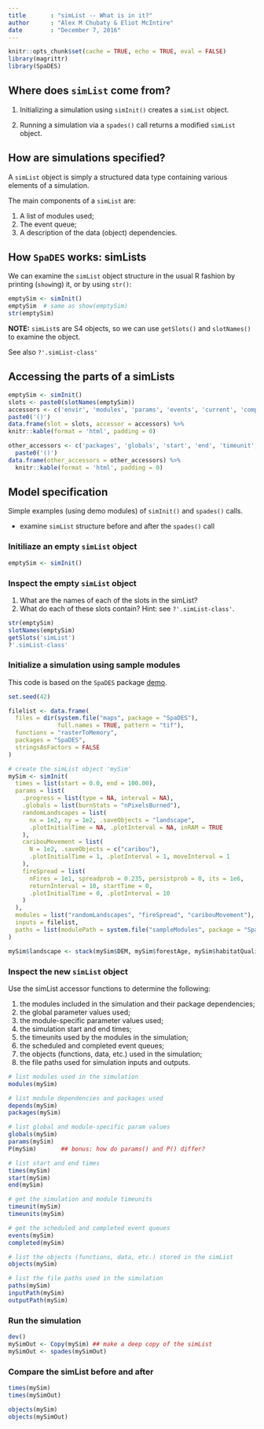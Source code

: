 ```yaml
---
title       : "simList -- What is in it?"
author      : "Alex M Chubaty & Eliot McIntire"
date        : "December 7, 2016"
---
```


```r
knitr::opts_chunk$set(cache = TRUE, echo = TRUE, eval = FALSE)
library(magrittr)
library(SpaDES)
```

## Where does `simList` come from?

1. Initializing a simulation using `simInit()` creates a `simList` object.

2. Running a simulation via a `spades()` call returns a modified `simList` object.

## How are simulations specified?

A `simList` object is simply a structured data type containing various elements of a simulation.

The main components of a `simList` are:

1. A list of modules used;
2. The event queue;
3. A description of the data (object) dependencies.

## How `SpaDES` works: simLists

We can examine the `simList` object structure in the usual R fashion by printing (`show`ing) it, or by using `str()`:

```r
emptySim <- simInit()
emptySim  # same as show(emptySim)
str(emptySim)
```

**NOTE:** `simList`s are S4 objects, so we can use `getSlots()` and `slotNames()` to examine the object.

See also `?'.simList-class'`

## Accessing the parts of a simLists

<div class="columns-2">
```r
emptySim <- simInit()
slots <- paste0(slotNames(emptySim))
accessors <- c('envir', 'modules', 'params', 'events', 'current', 'completed', 'depends', 'times', 'inputs', 'outputs', 'paths') %>% 
paste0('()')
data.frame(slot = slots, accessor = accessors) %>%
knitr::kable(format = 'html', padding = 0)
```

```r
other_accessors <- c('packages', 'globals', 'start', 'end', 'timeunit', 'timeunits', 'objects', 'paths', 'cachePath', 'inputPath', 'outputPath', 'modulePath') %>%
  paste0('()')
data.frame(other_accessors = other_accessors) %>%
  knitr::kable(format = 'html', padding = 0)
```
</div>


## Model specification

Simple examples (using demo modules) of `simInit()` and `spades()` calls.

- examine `simList` structure before and after the `spades()` call


### Initiliaze an empty `simList` object

```r
emptySim <- simInit()
```

### Inspect the empty `simList` object

1. What are the names of each of the slots in the simList?
2. What do each of these slots contain? Hint: see `?'.simList-class'`.

```r
str(emptySim)
slotNames(emptySim)
getSlots('simList')
?'.simList-class'
```

### Initialize a simulation using sample modules

This code is based on the `SpaDES` package [demo](https://github.com/PredictiveEcology/SpaDES/blob/master/demo/spades-simulation.R).

```r
set.seed(42)

filelist <- data.frame(
  files = dir(system.file("maps", package = "SpaDES"),
              full.names = TRUE, pattern = "tif"),
  functions = "rasterToMemory",
  packages = "SpaDES",
  stringsAsFactors = FALSE
)

# create the simList object 'mySim'
mySim <- simInit(
  times = list(start = 0.0, end = 100.00),
  params = list(
    .progress = list(type = NA, interval = NA),
    .globals = list(burnStats = "nPixelsBurned"),
    randomLandscapes = list(
      nx = 1e2, ny = 1e2, .saveObjects = "landscape",
      .plotInitialTime = NA, .plotInterval = NA, inRAM = TRUE
    ),
    caribouMovement = list(
      N = 1e2, .saveObjects = c("caribou"),
      .plotInitialTime = 1, .plotInterval = 1, moveInterval = 1
    ),
    fireSpread = list(
      nFires = 1e1, spreadprob = 0.235, persistprob = 0, its = 1e6,
      returnInterval = 10, startTime = 0,
      .plotInitialTime = 0, .plotInterval = 10
    )
  ),
  modules = list("randomLandscapes", "fireSpread", "caribouMovement"),
  inputs = filelist,
  paths = list(modulePath = system.file("sampleModules", package = "SpaDES"))
)

mySim$landscape <- stack(mySim$DEM, mySim$forestAge, mySim$habitatQuality, mySim$percentPine)
```

### Inspect the new `simList` object

Use the simList accessor functions to determine the following:

1. the modules included in the simulation and their package dependencies;
2. the global parameter values used;
3. the module-specific parameter values used;
4. the simulation start and end times;
5. the timeunits used by the modules in the simulation;
6. the scheduled and completed event queues;
7. the objects (functions, data, etc.) used in the simulation;
8. the file paths used for simulation inputs and outputs.

```r
# list modules used in the simulation
modules(mySim)

# list module dependencies and packages used
depends(mySim)
packages(mySim)

# list global and module-specific param values
globals(mySim)
params(mySim)
P(mySim)       ## bonus: how do params() and P() differ?

# list start and end times
times(mySim)
start(mySim)
end(mySim)

# get the simulation and module timeunits
timeunit(mySim)
timeunits(mySim)

# get the scheduled and completed event queues
events(mySim)
completed(mySim)

# list the objects (functions, data, etc.) stored in the simList
objects(mySim)

# list the file paths used in the simulation
paths(mySim)
inputPath(mySim)
outputPath(mySim)
```

### Run the simulation

```r
dev()
mySimOut <- Copy(mySim) ## make a deep copy of the simList
mySimOut <- spades(mySimOut)
```

### Compare the simList before and after

```r
times(mySim)
times(mySimOut)

objects(mySim)
objects(mySimOut)
```
